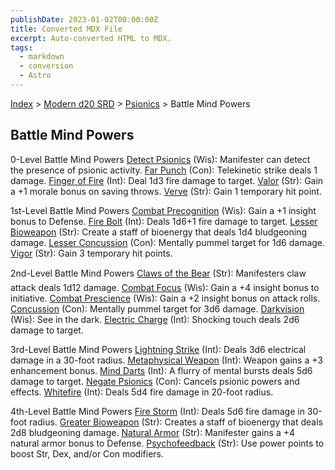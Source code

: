 ```yaml
---
publishDate: 2023-01-02T00:00:00Z
title: Converted MDX File
excerpt: Auto-converted HTML to MDX.
tags:
  - markdown
  - conversion
  - Astro
---
```






[Index](-index) > [Modern d20 SRD](modern-d20-srd-index) > [Psionics](modern-d20-srd-psionics-index) > Battle Mind Powers




## Battle Mind Powers


0-Level Battle Mind Powers
[Detect Psionics](modern-d20-srd-psionics-detect-psionics) (Wis): Manifester can detect the presence of psionic activity.
[Far Punch](modern-d20-srd-psionics-far-punch) (Con): Telekinetic strike deals 1 damage.
[Finger of Fire](modern-d20-srd-psionics-finger-of-fire) (Int): Deal 1d3 fire damage to target.
[Valor](modern-d20-srd-psionics-valor) (Str): Gain a +1 morale bonus on saving throws.
[Verve](modern-d20-srd-psionics-verve) (Str): Gain 1 temporary hit point.




1st-Level Battle Mind Powers
[Combat Precognition](modern-d20-srd-psionics-combat-precognition) (Wis): Gain a +1 insight bonus to Defense.
[Fire Bolt](modern-d20-srd-psionics-fire-bolt) (Int): Deals 1d6+1 fire damage to target.
[Lesser Bioweapon](modern-d20-srd-psionics-lesser-bioweapon) (Str): Create a staff of bioenergy that deals 1d4 bludgeoning damage.
[Lesser Concussion](modern-d20-srd-psionics-lesser-concussion) (Con): Mentally pummel target for 1d6 damage.
[Vigor](modern-d20-srd-psionics-vigor) (Str): Gain 3 temporary hit points.




2nd-Level Battle Mind Powers
[Claws of the Bear](modern-d20-srd-psionics-claws-of-bear) (Str): Manifesters claw attack deals 1d12 damage.
[Combat Focus](modern-d20-srd-psionics-combat-focus) (Wis): Gain a +4 insight bonus to initiative.
[Combat Prescience](modern-d20-srd-psionics-combat-prescience) (Wis): Gain a +2 insight bonus on attack rolls.
[Concussion](modern-d20-srd-psionics-concussion) (Con): Mentally pummel target for 3d6 damage.
[Darkvision](modern-d20-srd-psionics-darkvision) (Wis): See in the dark.
[Electric Charge](modern-d20-srd-psionics-electric-charge) (Int): Shocking touch deals 2d6 damage to target.




3rd-Level Battle Mind Powers
[Lightning Strike](modern-d20-srd-psionics-lightning-strike) (Int): Deals 3d6 electrical damage in a 30-foot radius.
[Metaphysical Weapon](modern-d20-srd-psionics-metaphysical-weapon) (Int): Weapon gains a +3 enhancement bonus.
[Mind Darts](modern-d20-srd-psionics-mind-darts) (Int): A flurry of mental bursts deals 5d6 damage to target.
[Negate Psionics](modern-d20-srd-psionics-negate-psionics) (Con): Cancels psionic powers and effects.
[Whitefire](modern-d20-srd-psionics-whitefire) (Int): Deals 5d4 fire damage in 20-foot radius.




4th-Level Battle Mind Powers
[Fire Storm](modern-d20-srd-psionics-fire-storm) (Int): Deals 5d6 fire damage in 30-foot radius.
[Greater Bioweapon](modern-d20-srd-psionics-greater-bioweapon) (Str): Creates a staff of bioenergy that deals 2d8 bludgeoning damage.
[Natural Armor](modern-d20-srd-psionics-natural-armor) (Str): Manifester gains a +4 natural armor bonus to Defense.
[Psychofeedback](modern-d20-srd-psionics-psychofeedback) (Str): Use power points to boost Str, Dex, and/or Con modifiers.




